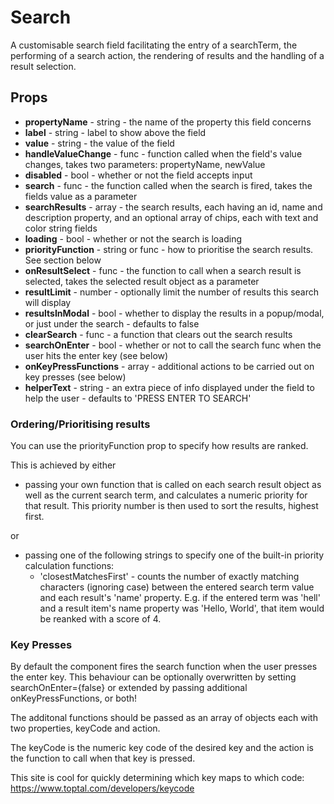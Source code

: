 # Search

A customisable search field facilitating the entry of a searchTerm, the performing of a search action, the rendering of results and the handling of a result selection.

## Props

- <b>propertyName</b> - string - the name of the property this field concerns
- <b>label</b> - string - label to show above the field
- <b>value</b> - string - the value of the field
- <b>handleValueChange</b> - func - function called when the field's value changes, takes two parameters: propertyName, newValue
- <b>disabled</b> - bool - whether or not the field accepts input
- <b>search</b> - func - the function called when the search is fired, takes the fields value as a parameter
- <b>searchResults</b> - array - the search results, each having an id, name and description property, and an optional array of chips, each with text and color string fields
- <b>loading</b> - bool - whether or not the search is loading
- <b>priorityFunction</b> - string or func - how to prioritise the search results. See section below
- <b>onResultSelect</b> - func - the function to call when a search result is selected, takes the selected result object as a parameter
- <b>resultLimit</b> - number - optionally limit the number of results this search will display
- <b>resultsInModal</b> - bool - whether to display the results in a popup/modal, or just under the search - defaults to false
- <b>clearSearch</b> - func - a function that clears out the search results
- <b>searchOnEnter</b> - bool - whether or not to call the search func when the user hits the enter key (see below)
- <b>onKeyPressFunctions</b> - array - additional actions to be carried out on key presses (see below)
- <b>helperText</b> - string - an extra piece of info displayed under the field to help the user - defaults to 'PRESS ENTER TO SEARCH'

### Ordering/Prioritising results
You can use the priorityFunction prop to specify how results are ranked. 

This is achieved by either
 - passing your own function that is called on each search result object as well as the current search term, and calculates a numeric priority for that result. This priority number is then used to sort the results, highest first.

 or 

 - passing one of the following strings to specify one of the built-in priority calculation functions:
    - 'closestMatchesFirst' - counts the number of exactly matching characters (ignoring case) between the entered search term value and each result's 'name' property. E.g. if the entered term was 'hell' and a result item's name property was 'Hello, World', that item would be reanked with a score of 4.

### Key Presses

By default the component fires the search function when the user presses the enter key. This behaviour can be optionally overwritten by setting searchOnEnter={false} or extended by passing additional onKeyPressFunctions, or both!

The additonal functions should be passed as an array of objects each with two properties, keyCode and action. 

The keyCode is the numeric key code of the desired key and the action is the function to call when that key is pressed.

This site is cool for quickly determining which key maps to which code: https://www.toptal.com/developers/keycode
